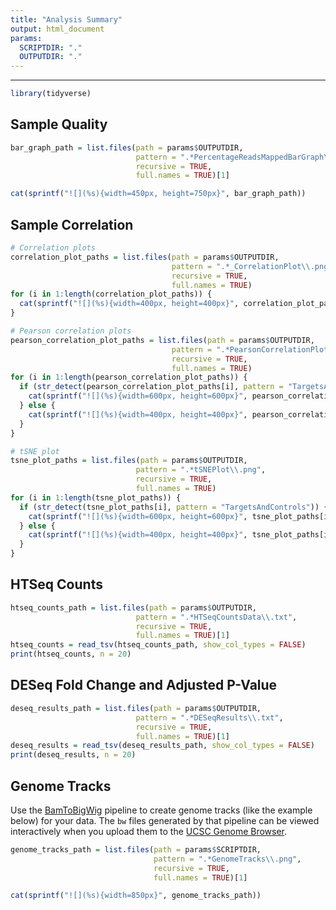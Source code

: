 ```yaml
---
title: "Analysis Summary"
output: html_document
params:
  SCRIPTDIR: "."
  OUTPUTDIR: "."
---
```



***
```r
library(tidyverse)
```


## Sample Quality
```r
bar_graph_path = list.files(path = params$OUTPUTDIR, 
                            pattern = ".*PercentageReadsMappedBarGraph\\.png", 
                            recursive = TRUE, 
                            full.names = TRUE)[1]

cat(sprintf("![](%s){width=450px, height=750px}", bar_graph_path))
```


## Sample Correlation
```r
# Correlation plots
correlation_plot_paths = list.files(path = params$OUTPUTDIR, 
                                    pattern = ".*_CorrelationPlot\\.png", 
                                    recursive = TRUE, 
                                    full.names = TRUE)
for (i in 1:length(correlation_plot_paths)) {
  cat(sprintf("![](%s){width=400px, height=400px}", correlation_plot_paths[i]))
}

# Pearson correlation plots
pearson_correlation_plot_paths = list.files(path = params$OUTPUTDIR, 
                                    pattern = ".*PearsonCorrelationPlot\\.png", 
                                    recursive = TRUE, 
                                    full.names = TRUE)
for (i in 1:length(pearson_correlation_plot_paths)) {
  if (str_detect(pearson_correlation_plot_paths[i], pattern = "TargetsAndControls")) {
    cat(sprintf("![](%s){width=600px, height=600px}", pearson_correlation_plot_paths[i]))
  } else {
    cat(sprintf("![](%s){width=400px, height=400px}", pearson_correlation_plot_paths[i]))
  }
}

# tSNE plot
tsne_plot_paths = list.files(path = params$OUTPUTDIR, 
                            pattern = ".*tSNEPlot\\.png", 
                            recursive = TRUE, 
                            full.names = TRUE)
for (i in 1:length(tsne_plot_paths)) {
  if (str_detect(tsne_plot_paths[i], pattern = "TargetsAndControls")) {
    cat(sprintf("![](%s){width=600px, height=600px}", tsne_plot_paths[i]))
  } else {
    cat(sprintf("![](%s){width=400px, height=400px}", tsne_plot_paths[i]))
  }
}
```


## HTSeq Counts
```r
htseq_counts_path = list.files(path = params$OUTPUTDIR, 
                            pattern = ".*HTSeqCountsData\\.txt", 
                            recursive = TRUE, 
                            full.names = TRUE)[1]
htseq_counts = read_tsv(htseq_counts_path, show_col_types = FALSE)
print(htseq_counts, n = 20)
```


## DESeq Fold Change and Adjusted P-Value
```r
deseq_results_path = list.files(path = params$OUTPUTDIR, 
                            pattern = ".*DESeqResults\\.txt", 
                            recursive = TRUE, 
                            full.names = TRUE)[1]
deseq_results = read_tsv(deseq_results_path, show_col_types = FALSE)
print(deseq_results, n = 20)
```


## Genome Tracks
Use the [BamToBigWig](https://fazallabbcm.github.io/FazalLabPipelines/BamToBigWig) pipeline 
to create genome tracks (like the example below) for your data. The `bw` files generated by 
that pipeline can be viewed interactively when you upload them to the 
[UCSC Genome Browser](https://genome.ucsc.edu/cgi-bin/hgCustom).

```r
genome_tracks_path = list.files(path = params$SCRIPTDIR, 
                                pattern = ".*GenomeTracks\\.png", 
                                recursive = TRUE, 
                                full.names = TRUE)[1]

cat(sprintf("![](%s){width=850px}", genome_tracks_path))
```

